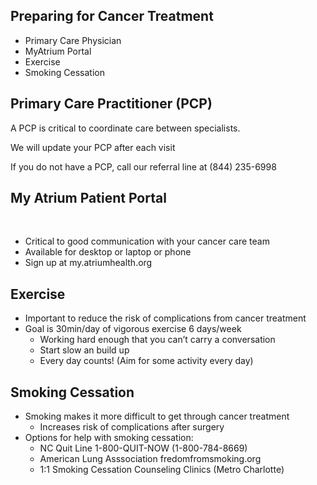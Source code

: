 ## Preparing for Cancer Treatment

-   Primary Care Physician
-   MyAtrium Portal
-   Exercise
-   Smoking Cessation

## Primary Care Practitioner (PCP)

A PCP is critical to coordinate care between specialists.

We will update your PCP after each visit

If you do not have a PCP, call our referral line at (844) 235-6998

## My Atrium Patient Portal\
\

- Critical to good communication with your cancer care team
- Available for desktop or laptop or phone
- Sign up at my.atriumhealth.org

## Exercise

- Important to reduce the risk of complications from cancer treatment
- Goal is 30min/day of vigorous exercise 6 days/week
  - Working hard enough that you can't carry a conversation
  - Start slow an build up
  - Every day counts! (Aim for some activity every day)

## Smoking Cessation

- Smoking makes it more difficult to get through cancer treatment
  - Increases risk of complications after surgery
- Options for help with smoking cessation:
  - NC Quit Line 1-800-QUIT-NOW (1-800-784-8669)
  - American Lung Asssociation fredomfromsmoking.org
  - 1:1 Smoking Cessation Counseling Clinics (Metro Charlotte)
  
